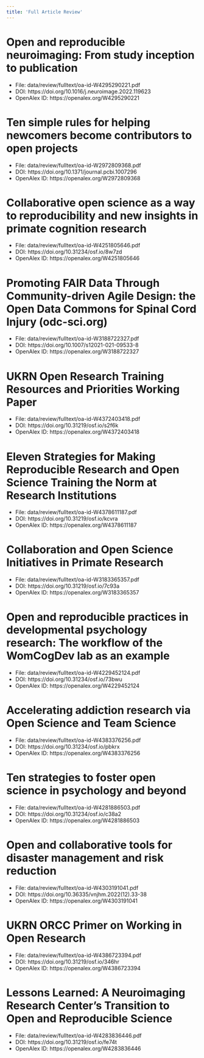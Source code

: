 ```yaml
---
title: 'Full Article Review'
---
```



# Open and reproducible neuroimaging: From study inception to publication

- File: data/review/fulltext/oa-id-W4295290221.pdf
- DOI: https://doi.org/10.1016/j.neuroimage.2022.119623
- OpenAlex ID: https://openalex.org/W4295290221

<!-- Write your notes down here -->


# Ten simple rules for helping newcomers become contributors to open projects

- File: data/review/fulltext/oa-id-W2972809368.pdf
- DOI: https://doi.org/10.1371/journal.pcbi.1007296
- OpenAlex ID: https://openalex.org/W2972809368

<!-- Write your notes down here -->


# Collaborative open science as a way to reproducibility and new insights in primate cognition research

- File: data/review/fulltext/oa-id-W4251805646.pdf
- DOI: https://doi.org/10.31234/osf.io/8w7zd
- OpenAlex ID: https://openalex.org/W4251805646

<!-- Write your notes down here -->


# Promoting FAIR Data Through Community-driven Agile Design: the Open Data Commons for Spinal Cord Injury (odc-sci.org)

- File: data/review/fulltext/oa-id-W3188722327.pdf
- DOI: https://doi.org/10.1007/s12021-021-09533-8
- OpenAlex ID: https://openalex.org/W3188722327

<!-- Write your notes down here -->


# UKRN Open Research Training Resources and Priorities Working Paper

- File: data/review/fulltext/oa-id-W4372403418.pdf
- DOI: https://doi.org/10.31219/osf.io/s2f6k
- OpenAlex ID: https://openalex.org/W4372403418

<!-- Write your notes down here -->


# Eleven Strategies for Making Reproducible Research and Open Science Training the Norm at Research Institutions

- File: data/review/fulltext/oa-id-W4378611187.pdf
- DOI: https://doi.org/10.31219/osf.io/kcvra
- OpenAlex ID: https://openalex.org/W4378611187

<!-- Write your notes down here -->


# Collaboration and Open Science Initiatives in Primate Research

- File: data/review/fulltext/oa-id-W3183365357.pdf
- DOI: https://doi.org/10.31219/osf.io/7c93a
- OpenAlex ID: https://openalex.org/W3183365357

<!-- Write your notes down here -->


# Open and reproducible practices in developmental psychology research: The workflow of the WomCogDev lab as an example

- File: data/review/fulltext/oa-id-W4229452124.pdf
- DOI: https://doi.org/10.31234/osf.io/73bwu
- OpenAlex ID: https://openalex.org/W4229452124

<!-- Write your notes down here -->


# Accelerating addiction research via Open Science and Team Science

- File: data/review/fulltext/oa-id-W4383376256.pdf
- DOI: https://doi.org/10.31234/osf.io/pbkrx
- OpenAlex ID: https://openalex.org/W4383376256

<!-- Write your notes down here -->


# Ten strategies to foster open science in psychology and beyond

- File: data/review/fulltext/oa-id-W4281886503.pdf
- DOI: https://doi.org/10.31234/osf.io/c38a2
- OpenAlex ID: https://openalex.org/W4281886503

<!-- Write your notes down here -->


# Open and collaborative tools for disaster management and risk reduction

- File: data/review/fulltext/oa-id-W4303191041.pdf
- DOI: https://doi.org/10.36335/vnjhm.2022(12).33-38
- OpenAlex ID: https://openalex.org/W4303191041

<!-- Write your notes down here -->


# UKRN ORCC Primer on Working in Open Research

- File: data/review/fulltext/oa-id-W4386723394.pdf
- DOI: https://doi.org/10.31219/osf.io/346hr
- OpenAlex ID: https://openalex.org/W4386723394

<!-- Write your notes down here -->


# Lessons Learned: A Neuroimaging Research Center’s Transition to Open and Reproducible Science

- File: data/review/fulltext/oa-id-W4283836446.pdf
- DOI: https://doi.org/10.31219/osf.io/fe74t
- OpenAlex ID: https://openalex.org/W4283836446

<!-- Write your notes down here -->

